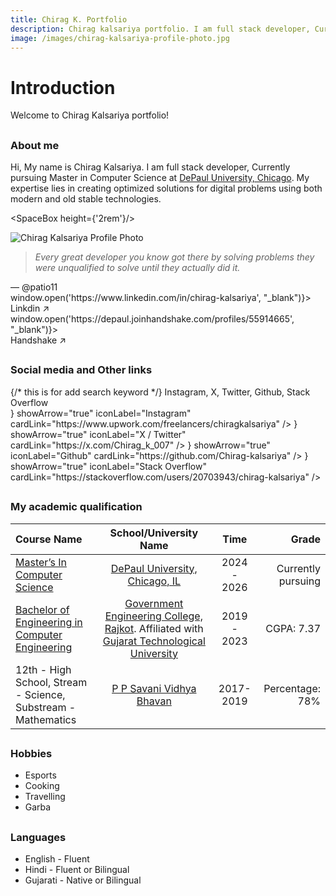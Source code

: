 ```yaml
---
title: Chirag K. Portfolio
description: Chirag kalsariya portfolio. I am full stack developer, Currently pursuing Master in Computer Science at DePaul University, Chicago. My expertise lies in creating optimized solutions for digital problems using both modern and old stable technologies.
image: /images/chirag-kalsariya-profile-photo.jpg
---
```



# Introduction

Welcome to Chirag Kalsariya portfolio!

##

### About me

Hi, My name is Chirag Kalsariya. 
I am full stack developer, 
Currently pursuing Master in Computer Science at [DePaul University, Chicago](https://www.depaul.edu/Pages/default.aspx).
My expertise lies in creating optimized solutions for digital problems using both modern and old stable technologies.

<SpaceBox height={'2rem'}/>

<div className={styles.bantoBox}>
    <div className={styles.bantoBoxLeft}>
        <Image
            width={300}
            height={500}
            src="/images/chirag-kalsariya-profile-photo.jpg"
            alt="Chirag Kalsariya Profile Photo"
            style={{
                position: 'absolute',
                top: '0',
                left: '0',
                width: '100%',
                height: '100%',
                objectFit: 'cover',
                borderRadius: '12px',
            }}
        />
    </div>
    <div className={styles.bantoBoxRight}>
        <CardBox>
            <div className={styles.quoteBox}>
                <blockquote><em>Every great developer you know got there by solving problems they were unqualified to solve until they actually did it.</em></blockquote>
                <figcaption> &mdash; @patio11</figcaption>
            </div>
        </CardBox>
        <div className={styles.bantoBoxRightInner}>
            <CardBox onClick={() => window.open('https://www.linkedin.com/in/chirag-kalsariya', "_blank")}>
                <div className={styles.profileBox}>
                    <div className={styles.profileIcon}>
                        <Linkdin />
                    </div>
                    <span>Linkdin <span>&#8599;</span></span>
                </div>
            </CardBox>
            <CardBox onClick={() => window.open('https://depaul.joinhandshake.com/profiles/55914665', "_blank")}>
                <div className={styles.profileBox}>
                    <div className={styles.profileIcon}>
                        <Handshake />
                    </div>
                    <span>Handshake <span>&#8599;</span></span>
                </div>
            </CardBox>
        </div>
    </div>
</div>

##

### Social media and Other links
<div style={{ display: "none"}}>  {/* this is for add search keyword */}
    Instagram, X, Twitter, Github, Stack Overflow
</div>
<div style={{ display: "grid", gridTemplateColumns: "auto auto", gap: "16px", marginTop: "14px" }}>
    <IconCard iconComponent={<Instagram />} showArrow="true" iconLabel="Instagram" cardLink="https://www.upwork.com/freelancers/chiragkalsariya" />
    <IconCard iconComponent={<X />} showArrow="true" iconLabel="X / Twitter" cardLink="https://x.com/Chirag_k_007" />
    <IconCard iconComponent={<Github />} showArrow="true" iconLabel="Github" cardLink="https://github.com/Chirag-kalsariya" />
    <IconCard iconComponent={<StackOverflow />} showArrow="true" iconLabel="Stack Overflow" cardLink="https://stackoverflow.com/users/20703943/chirag-kalsariya" />
</div>

##

### My academic qualification

| Course Name        | School/University Name |   Time | Grade |
| :------------ | :---------: | :----------: | ----------: |
| [Master’s In Computer Science](https://www.cdm.depaul.edu/academics/Pages/MS-in-Computer-Science.aspx) | [DePaul University, Chicago, IL](https://www.depaul.edu/Pages/default.aspx) | 2024 - 2026 | Currently pursuing |
| [Bachelor of Engineering in Computer Engineering](https://gecrajkot.ac.in/computer-engineering/) | [Government Engineering College, Rajkot](https://gecrajkot.ac.in/). Affiliated with [Gujarat Technological University](https://www.gtu.ac.in/) | 2019 - 2023 | CGPA: 7.37 |
| 12th - High School, Stream - Science, Substream - Mathematics | [P P Savani Vidhya Bhavan](https://www.gsebeservice.com/) | 2017-2019 | Percentage: 78% |

##

### Hobbies

* Esports
* Cooking
* Travelling
* Garba

##

### Languages

* English - Fluent
* Hindi - Fluent or Bilingual
* Gujarati - Native or Bilingual